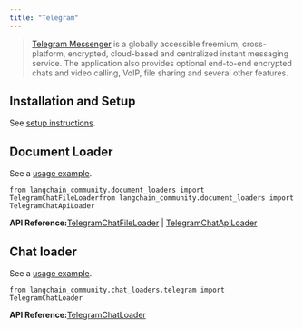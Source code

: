 ```yaml
---
title: "Telegram"
---
```


> [Telegram Messenger](https://web.telegram.org/a/) is a globally accessible freemium, cross-platform, encrypted, cloud-based and centralized instant messaging service. The application also provides optional end-to-end encrypted chats and video calling, VoIP, file sharing and several other features.

## Installation and Setup

See [setup instructions](/src/oss/integrations/document_loaders/telegram).

## Document Loader

See a [usage example](/src/oss/integrations/document_loaders/telegram).

```
from langchain_community.document_loaders import TelegramChatFileLoaderfrom langchain_community.document_loaders import TelegramChatApiLoader
```

**API Reference:**[TelegramChatFileLoader](https://python.langchain.com/api_reference/community/document_loaders/langchain_community.document_loaders.telegram.TelegramChatFileLoader.html) | [TelegramChatApiLoader](https://python.langchain.com/api_reference/community/document_loaders/langchain_community.document_loaders.telegram.TelegramChatApiLoader.html)

## Chat loader

See a [usage example](/src/oss/integrations/chat_loaders/telegram).

```
from langchain_community.chat_loaders.telegram import TelegramChatLoader
```

**API Reference:**[TelegramChatLoader](https://python.langchain.com/api_reference/community/chat_loaders/langchain_community.chat_loaders.telegram.TelegramChatLoader.html)
